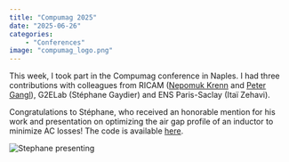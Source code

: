 ```yaml
---
title: "Compumag 2025"
date: "2025-06-26"
categories:
    - "Conferences"
image: "compumag_logo.png"
---
```


This week, I took part in the Compumag conference in Naples. I had three contributions with colleagues from RICAM ([Nepomuk Krenn](https://www.oeaw.ac.at/ricam/staff/nepomuk-krenn) and [Peter Gangl](https://www.oeaw.ac.at/ricam/staff/peter-gangl)), G2ELab (Stéphane Gaydier) and ENS Paris-Saclay (Itaï Zehavi).

Congratulations to Stéphane, who received an honorable mention for his work and presentation on optimizing the air gap profile of an inductor to minimize AC losses! The code is available [here](https://github.com/StephLeMedef/inductance-compumag).

![](stephane.jpg "Stephane presenting")